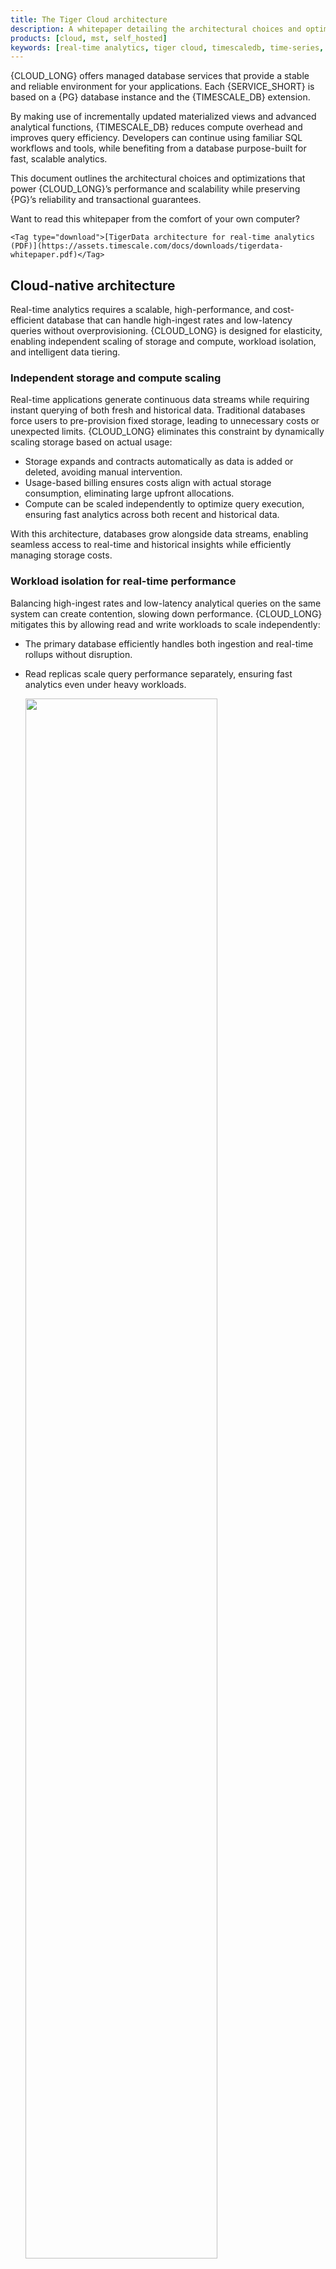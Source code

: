 ```yaml
---
title: The Tiger Cloud architecture
description: A whitepaper detailing the architectural choices and optimizations for real-time analytics that power TimescaleDB and Tiger Cloud
products: [cloud, mst, self_hosted]
keywords: [real-time analytics, tiger cloud, timescaledb, time-series, whitepaper]
---
```




{CLOUD_LONG} offers managed database services that provide a stable and reliable environment for your
applications. Each {SERVICE_SHORT} is based on a {PG} database instance and the {TIMESCALE_DB} extension.

By making use of incrementally updated materialized views and advanced analytical functions, {TIMESCALE_DB} reduces
compute overhead and improves query efficiency. Developers can continue using familiar SQL workflows and tools, while
benefiting from a database purpose-built for fast, scalable analytics.

This document outlines the architectural choices and optimizations that power {CLOUD_LONG}’s performance and
scalability while preserving {PG}’s reliability and transactional guarantees.

Want to read this whitepaper from the comfort of your own computer?


    <Tag type="download">[TigerData architecture for real-time analytics (PDF)](https://assets.timescale.com/docs/downloads/tigerdata-whitepaper.pdf)</Tag>


## Cloud-native architecture

Real-time analytics requires a scalable, high-performance, and cost-efficient database that can handle high-ingest rates and low-latency queries without overprovisioning. {CLOUD_LONG} is designed for elasticity, enabling independent scaling of storage and compute, workload isolation, and intelligent data tiering.


### Independent storage and compute scaling

Real-time applications generate continuous data streams while requiring instant querying of both fresh and historical data. Traditional databases force users to pre-provision fixed storage, leading to unnecessary costs or unexpected limits. {CLOUD_LONG} eliminates this constraint by dynamically scaling storage based on actual usage:



* Storage expands and contracts automatically as data is added or deleted, avoiding manual intervention.
* Usage-based billing ensures costs align with actual storage consumption, eliminating large upfront allocations.
* Compute can be scaled independently to optimize query execution, ensuring fast analytics across both recent and historical data.

With this architecture, databases grow alongside data streams, enabling seamless access to real-time and historical insights while efficiently managing storage costs.


### Workload isolation for real-time performance

Balancing high-ingest rates and low-latency analytical queries on the same system can create contention, slowing down performance. {CLOUD_LONG} mitigates this by allowing read and write workloads to scale independently:



* The primary database efficiently handles both ingestion and real-time rollups without disruption.
* Read replicas scale query performance separately, ensuring fast analytics even under heavy workloads.



    <img
        class="main-content__illustration"
        width="80%"
        src="https://assets.timescale.com/docs/images/compute-compute-seperation.png"
        alt=""
    />


This separation ensures that frequent queries on fresh data don’t interfere with ingestion, making it easier to support live monitoring, anomaly detection, interactive dashboards, and alerting systems.


### Intelligent data tiering for cost-efficient real-time analytics

Not all real-time data is equally valuable—recent data is queried constantly, while older data is accessed less frequently. {CLOUD_LONG} can be configured to automatically tier data to cheaper bottomless object storage, ensuring that hot data remains instantly accessible, while historical data is still available.



    <img
        class="main-content__illustration"
        width="80%"
        src="https://assets.timescale.com/docs/images/tiering.png"
        alt=""
    />




* **Recent, high-velocity data** stays in high-performance storage for ultra-fast queries.
* **Older, less frequently accessed data** is automatically moved to cost-efficient object storage but remains queryable and available for building continuous aggregates.

While many systems support this concept of data cooling, {TIMESCALE_DB} ensures that the data can still be queried from the same hypertable regardless of its current location. For real-time analytics, this means applications can analyze live data streams without worrying about storage constraints, while still maintaining access to long-term trends when needed.


### Cloud-native database observability

Real-time analytics doesn’t just require fast queries—it requires the ability to understand why queries are fast or slow, where resources are being used, and how performance changes over time. That’s why {CLOUD_LONG} is built with deep observability features, giving developers and operators full visibility into their database workloads.

At the core of this observability is Insights, {CLOUD_LONG}’s built-in query monitoring tool. Insights captures
per-query
statistics from our whole fleet in real time, showing you exactly how your database is behaving under load. It tracks key metrics like execution time, planning time, number of rows read and returned, I/O usage, and buffer cache hit rates—not just for the database as a whole, but for each individual query.

Insights lets you do the following:



* Identify slow or resource-intensive queries instantly
* Spot long-term performance regressions or trends
* Understand query patterns and how they evolve over time
* See the impact of schema changes, indexes, or continuous aggregates on workload performance
* Monitor and compare different versions of the same query to optimize execution

All this is surfaced through an intuitive interface, available directly in {CLOUD_LONG}, with no instrumentation or external monitoring infrastructure required.

Beyond query-level visibility, {CLOUD_LONG} also exposes metrics around service resource consumption, compression, continuous aggregates, and data tiering, allowing you to track how data moves through the system—and how those background processes impact storage and query performance.

Together, these observability features give you the insight and control needed to operate a real-time analytics database at scale, with confidence, clarity, and performance you can trust**.**


## Ensuring reliability and scalability

Maintaining high availability, efficient resource utilization, and data durability is essential for real-time applications. {CLOUD_LONG} provides robust operational features to ensure seamless performance under varying workloads.

* **High-availability (HA) replicas**: deploy multi-AZ HA replicas to provide fault tolerance and ensure minimal downtime. In the event of a primary node failure, replicas are automatically promoted to maintain service continuity.
* **Connection pooling**: optimize database connections by efficiently managing and reusing them, reducing overhead and improving performance for high-concurrency applications.
* **Backup and recovery**: leverage continuous backups, Point-in-Time Recovery (PITR), and automated snapshotting to protect against data loss. Restore data efficiently to minimize downtime in case of failures or accidental deletions.

These operational capabilities ensure {CLOUD_LONG} remains reliable, scalable, and resilient, even under demanding real-time workloads.


## Conclusion

Real-time analytics is critical for modern applications, but traditional databases struggle to balance high-ingest performance, low-latency queries, and flexible data mutability. {CLOUD_LONG} extends {PG} to solve this challenge, combining automatic partitioning, hybrid row-columnar storage, and intelligent compression to optimize both transactional and analytical workloads.

With continuous aggregates, hyperfunctions, and advanced query optimizations, {CLOUD_LONG} ensures sub-second queries
even on massive datasets that combine current and historic data. Its cloud-native architecture further enhances scalability with independent compute and storage scaling, workload isolation, and cost-efficient data tiering—allowing applications to handle real-time and historical queries seamlessly.

For developers, this means building high-performance, real-time analytics applications without sacrificing SQL compatibility, transactional guarantees, or operational simplicity.

{CLOUD_LONG} delivers the best of {PG}, optimized for real-time analytics.

